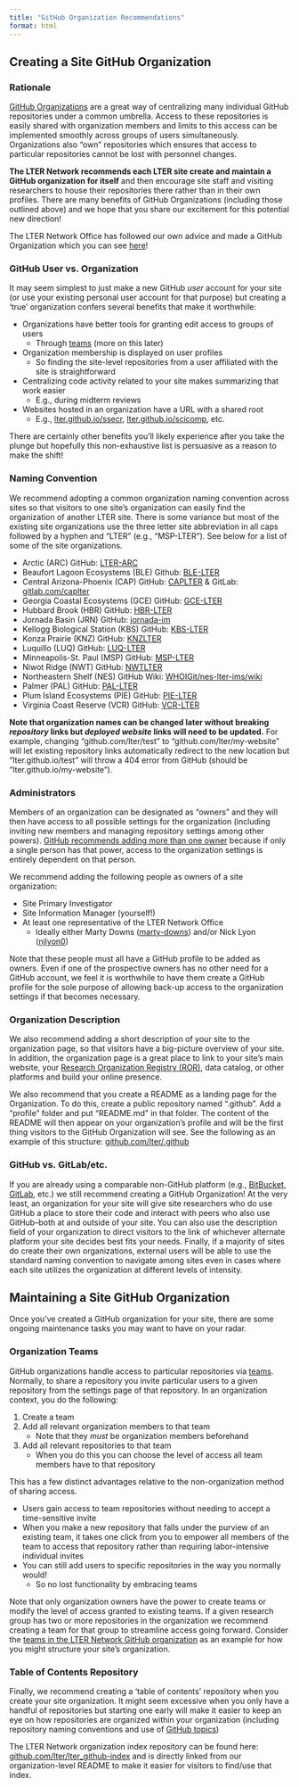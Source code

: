 ```yaml
---
title: "GitHub Organization Recommendations"
format: html
---
```


## Creating a Site GitHub Organization

### Rationale

[GitHub Organizations](https://docs.github.com/en/organizations/collaborating-with-groups-in-organizations/about-organizations) are a great way of centralizing many individual GitHub repositories under a common umbrella. Access to these repositories is easily shared with organization members and limits to this access can be implemented smoothly across groups of users simultaneously. Organizations also "own" repositories which ensures that access to particular repositories cannot be lost with personnel changes.

**The LTER Network recommends each LTER site create and maintain a GitHub organization for itself** and then encourage site staff and visiting researchers to house their repositories there rather than in their own profiles. There are many benefits of GitHub Organizations (including those outlined above) and we hope that you share our excitement for this potential new direction!

The LTER Network Office has followed our own advice and made a GitHub Organization which you can see [here](https://github.com/lter)!

### GitHub User vs. Organization

It may seem simplest to just make a new GitHub _user_ account for your site (or use your existing personal user account for that purpose) but creating a 'true' organization confers several benefits that make it worthwhile:

- Organizations have better tools for granting edit access to groups of users
    - Through [teams](https://docs.github.com/en/organizations/organizing-members-into-teams/about-teams) (more on this later)
- Organization membership is displayed on user profiles
    - So finding the site-level repositories from a user affiliated with the site is straightforward
- Centralizing code activity related to your site makes summarizing that work easier
    - E.g., during midterm reviews
- Websites hosted in an organization have a URL with a shared root
    - E.g., [lter.github.io/ssecr](https://lter.github.io/ssecr/), [lter.github.io/scicomp](https://lter.github.io/scicomp/), etc.

There are certainly other benefits you'll likely experience after you take the plunge but hopefully this non-exhaustive list is persuasive as a reason to make the shift!

### Naming Convention

We recommend adopting a common organization naming convention across sites so that visitors to one site's organization can easily find the organization of another LTER site. There is some variance but most of the existing site organizations use the three letter site abbreviation in all caps followed by a hyphen and "LTER" (e.g., "MSP-LTER"). See below for a list of some of the site organizations.

- Arctic (ARC) GitHub: [LTER-ARC](https://github.com/LTER-ARC)
- Beaufort Lagoon Ecosystems (BLE) Github: [BLE-LTER](https://github.com/BLE-LTER)
- Central Arizona-Phoenix (CAP) GitHub: [CAPLTER](https://github.com/CAPLTER) & GitLab: [gitlab.com/caplter](https://gitlab.com/caplter)
- Georgia Coastal Ecosystems (GCE) GitHub: [GCE-LTER](https://github.com/GCE-LTER)
- Hubbard Brook (HBR) GitHub: [HBR-LTER](https://github.com/HBR-LTER)
- Jornada Basin (JRN) GitHub: [jornada-im](https://github.com/jornada-im)
- Kellogg Biological Station (KBS) GitHub: [KBS-LTER](https://github.com/kbs-lter)
- Konza Prairie (KNZ) GitHub: [KNZLTER](https://github.com/knzlter)
- Luquillo (LUQ) GitHub: [LUQ-LTER](https://github.com/LUQ-LTER)
- Minneapolis-St. Paul (MSP) GitHub: [MSP-LTER](https://github.com/MSP-LTER)
- Niwot Ridge (NWT) GitHub: [NWTLTER](https://github.com/NWTlter)
- Northeastern Shelf (NES) GitHub Wiki: [WHOIGit/nes-lter-ims/wiki](https://github.com/WHOIGit/nes-lter-ims/wiki)
- Palmer (PAL) GitHub: [PAL-LTER](https://github.com/pal-lter)
- Plum Island Ecosystems (PIE) GitHub: [PIE-LTER](https://github.com/PIE-LTER)
- Virginia Coast Reserve (VCR) GitHub: [VCR-LTER](https://github.com/VCR-LTER)

**Note that organization names can be changed later without breaking _repository_ links but _deployed website_ links will need to be updated.** For example, changing "github.com/lter/test" to "github.com/lter/my-website" will let existing repository links automatically redirect to the new location but "lter.github.io/test" will throw a 404 error from GitHub (should be "lter.github.io/my-website").

### Administrators

Members of an organization can be designated as "owners" and they will then have access to all possible settings for the organization (including inviting new members and managing repository settings among other powers). [GitHub recommends adding more than one owner](https://docs.github.com/en/organizations/managing-peoples-access-to-your-organization-with-roles/maintaining-ownership-continuity-for-your-organization) because if only a single person has that power, access to the organization settings is entirely dependent on that person.

We recommend adding the following people as owners of a site organization:

- Site Primary Investigator
- Site Information Manager (yourself!)
- At least one representative of the LTER Network Office
    - Ideally either Marty Downs ([marty-downs](https://github.com/marty-downs)) and/or Nick Lyon ([njlyon0](https://github.com/njlyon0))

Note that these people must all have a GitHub profile to be added as owners. Even if one of the prospective owners has no other need for a GitHub account, we feel it is worthwhile to have them create a GitHub profile for the sole purpose of allowing back-up access to the organization settings if that becomes necessary.

### Organization Description

We also recommend adding a short description of your site to the organization page, so that visitors have a big-picture overview of your site. In addition, the organization page is a great place to link to your site's main website, your [Research Organization Registry (ROR)](https://ror.org/search?query=LTER), data catalog, or other platforms and build your online presence.

We also recommend that you create a README as a landing page for the Organization. To do this, create a public repository named ".github". Add a "profile" folder and put "README.md" in that folder. The content of the README will then appear on your organization's profile and will be the first thing visitors to the GitHub Organization will see. See the following as an example of this structure: [github.com/lter/.github](https://github.com/lter/.github)

### GitHub vs. GitLab/etc.

If you are already using a comparable non-GitHub platform (e.g., [BitBucket](https://bitbucket.org/product), [GitLab](https://about.gitlab.com/), etc.) we still recommend creating a GitHub Organization! At the very least, an organization for your site will give site researchers who do use GitHub a place to store their code and interact with peers who also use GitHub–both at and outside of your site. You can also use the description field of your organization to direct visitors to the link of whichever alternate platform your site decides best fits your needs. Finally, if a majority of sites do create their own organizations, external users will be able to use the standard naming convention to navigate among sites even in cases where each site utilizes the organization at different levels of intensity.

## Maintaining a Site GitHub Organization

Once you've created a GitHub organization for your site, there are some ongoing maintenance tasks you may want to have on your radar.

### Organization Teams

GitHub organizations handle access to particular repositories via [teams](https://docs.github.com/en/organizations/organizing-members-into-teams/about-teams). Normally, to share a repository you invite particular users to a given repository from the settings page of that repository. In an organization context, you do the following:

1. Create a team
2. Add all relevant organization members to that team
    - Note that they _must_ be organization members beforehand
3. Add all relevant repositories to that team
    - When you do this you can choose the level of access all team members have to that repository

This has a few distinct advantages relative to the non-organization method of sharing access.

- Users gain access to team repositories without needing to accept a time-sensitive invite
- When you make a new repository that falls under the purview of an existing team, it takes one click from you to empower all members of the team to access that repository rather than requiring labor-intensive individual invites
- You can still add users to specific repositories in the way you normally would!
    - So no lost functionality by embracing teams

Note that only organization owners have the power to create teams or modify the level of access granted to existing teams. If a given research group has two or more repositories in the organization we recommend creating a team for that group to streamline access going forward. Consider the [teams in the LTER Network GitHub organization](https://github.com/orgs/lter/teams) as an example for how you might structure your site's organization.

### Table of Contents Repository

Finally, we recommend creating a 'table of contents' repository when you create your site organization. It might seem excessive when you only have a handful of repositories but starting one early will make it easier to keep an eye on how repositories are organized within your organization (including repository naming conventions and use of [GitHub topics](https://docs.github.com/en/repositories/managing-your-repositorys-settings-and-features/customizing-your-repository/classifying-your-repository-with-topics))

The LTER Network organization index repository can be found here: [github.com/lter/lter_github-index](https://github.com/lter/lter_github-index?tab=readme-ov-file#readme) and is directly linked from our organization-level README to make it easier for visitors to find/use that index.
